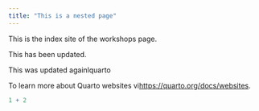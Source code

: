 ```yaml
---
title: "This is a nested page"
---
```


This is the index site of the workshops page.

This has been updated.

This was updated againlquarto

To learn more about Quarto websites vi<https://quarto.org/docs/websites>.

```r
1 + 2
```
